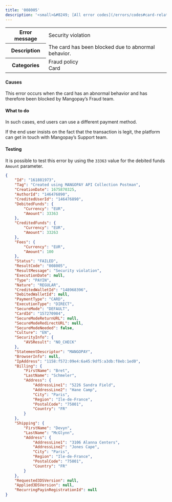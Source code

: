 ---
title: '008005'  
description: '<small>&#8249; [All error codes](/errors/codes#card-related)</small>'
---
  
<table>
    <tbody>
        <tr>
            <th class="header"><strong>Error message</strong></th>
            <td class="table-content">Security violation</td>
        </tr>
        <tr>
            <th class="header"><strong>Description</strong></th>
            <td class="table-content">The card has been blocked due to abnormal behavior.</td>
        </tr>
        <tr>
            <th class="header"><strong>Categories</strong></th>
            <td class="table-content">  
<div class="label">Fraud policy</div>  
<div class="label">Card</div>
</td>
        </tr>
    </tbody>
</table>  

#### Causes  

This error occurs when the card has an abnormal behavior and has therefore been blocked by Mangopay’s Fraud team.  

#### What to do  

In such cases, end users can use a different payment method.  

If the end user insists on the fact that the transaction is legit, the platform can get in touch with Mangopay’s Support team.  

#### Testing  

It is possible to test this error by using the `33363` value for the debited funds `Amount` parameter.  
```json API Response
{
    "Id": "161881973",
    "Tag": "Created using MANGOPAY API Collection Postman",
    "CreationDate": 1675870325,
    "AuthorId": "146476890",
    "CreditedUserId": "146476890",
    "DebitedFunds": {
        "Currency": "EUR",
        "Amount": 33363
    },
    "CreditedFunds": {
        "Currency": "EUR",
        "Amount": 33263
    },
    "Fees": {
        "Currency": "EUR",
        "Amount": 100
    },
    "Status": "FAILED",
    "ResultCode": "008005",
    "ResultMessage": "Security violation",
    "ExecutionDate": null,
    "Type": "PAYIN",
    "Nature": "REGULAR",
    "CreditedWalletId": "148968396",
    "DebitedWalletId": null,
    "PaymentType": "CARD",
    "ExecutionType": "DIRECT",
    "SecureMode": "DEFAULT",
    "CardId": "157270984",
    "SecureModeReturnURL": null,
    "SecureModeRedirectURL": null,
    "SecureModeNeeded": false,
    "Culture": "EN",
    "SecurityInfo": {
        "AVSResult": "NO_CHECK"
    },
    "StatementDescriptor": "MANGOPAY",
    "BrowserInfo": null,
    "IpAddress": "1158:f572:09e4:6a45:9df5:a3db:f8eb:1ed0",
    "Billing": {
        "FirstName": "Bret",
        "LastName": "Schmeler",
        "Address": {
            "AddressLine1": "5226 Sandra Field",
            "AddressLine2": "Hane Camp",
            "City": "Paris",
            "Region": "Ile-de-France",
            "PostalCode": "75001",
            "Country": "FR"
        }
    },
    "Shipping": {
        "FirstName": "Devyn",
        "LastName": "McGlynn",
        "Address": {
            "AddressLine1": "3106 Alanna Centers",
            "AddressLine2": "Jones Cape",
            "City": "Paris",
            "Region": "Ile-de-France",
            "PostalCode": "75001",
            "Country": "FR"
        }
    },
    "Requested3DSVersion": null,
    "Applied3DSVersion": null,
    "RecurringPayinRegistrationId": null
}
```